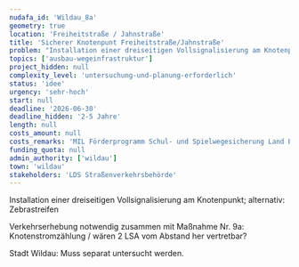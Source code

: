 ```yaml
---
nudafa_id: 'Wildau_8a'
geometry: true
location: 'Freiheitstraße / Jahnstraße'
title: 'Sicherer Knotenpunt Freiheitstraße/Jahnstraße'
problem: "Installation einer dreiseitigen Vollsignalisierung am Knotenpunkt; alternativ: Zebrastreifen\n\nVerkehrserhebung notwendig zusammen mit Maßnahme Nr. 9a: Knotenstromzählung / wären 2 LSA vom Abstand her vertretbar?\n\nStadt Wildau: Muss separat untersucht werden."
topics: ['ausbau-wegeinfrastruktur']
project_hidden: null
complexity_level: 'untersuchung-und-planung-erforderlich'
status: 'idee'
urgency: 'sehr-hoch'
start: null
deadline: '2026-06-30'
deadline_hidden: '2-5 Jahre'
length: null
costs_amount: null
costs_remarks: 'MIL Förderprogramm Schul- und Spielwegesicherung Land Brandenburg'
funding_quota: null
admin_authority: ['wildau']
town: 'wildau'
stakeholders: 'LDS Straßenverkehrsbehörde'
---
```


Installation einer dreiseitigen Vollsignalisierung am Knotenpunkt; alternativ: Zebrastreifen

Verkehrserhebung notwendig zusammen mit Maßnahme Nr. 9a: Knotenstromzählung / wären 2 LSA vom Abstand her vertretbar?

Stadt Wildau: Muss separat untersucht werden.
